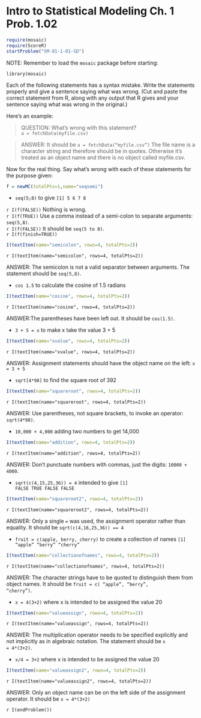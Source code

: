 Intro to Statistical Modeling Ch. 1 Prob. 1.02
========================================================
```r
require(mosaic)
require(ScoreR)
startProblem("SM-01-1-01-SD")
```

NOTE: Remember to load the <code>mosaic</code> package before starting:

<code>library(mosaic)</code>

Each of the following statements has a syntax mistake.  Write the
statements properly and give a sentence saying what was wrong. (Cut and paste the correct statement from R, along with any output that R gives and your sentence saying what was wrong in the original.)

Here's an example:      

>QUESTION: What's wrong with this statement?     
><code>a = fetchData(myfile.csv)</code>     
     


>ANSWER: It should be <code>a = fetchData("myfile.csv")</code>  The file name is a character string and therefore should be in quotes.  Otherwise it's treated as an object name and there is no object called myfile.csv.     
     



Now for the real thing.  Say what's wrong with each of these
statements for the purpose given:

```r
f = newMC(totalPts=1,name="seqsemi")
```
* <code>seq(5;8)</code> to give <code>[1] 5 6 7 8</code>
  
`r I(f(FALSE))` Nothing is wrong.     
`r I(f(TRUE))` Use a comma instead of a semi-colon to separate arguments:  <code>seq(5,8)</code>.     
`r I(f(FALSE))` It should be <code>seq(5 to 8)</code>.  
`r I(f(finish=TRUE))`

```r
I(textItem(name="semicolon", rows=4, totalPts=2))
```

`r I(textItem(name="semicolon", rows=4, totalPts=2))`

<aside>
ANSWER: The semicolon is not a valid separator between arguments.  The statement should be <code>seq(5,8)</code>.
</aside>

* <code>cos 1.5</code> to calculate the cosine of 1.5 radians
 
```r
I(textItem(name="cosine", rows=4, totalPts=2))
```

`r I(textItem(name="cosine", rows=4, totalPts=2))`

<aside>
ANSWER:The parentheses have been left out.  It should be <code>cos(1.5)</code>.
</aside>

* <code>3 + 5 = x</code> to make x take the value 3 + 5
 
```r
I(textItem(name="xvalue", rows=4, totalPts=2))
```

`r I(textItem(name="xvalue", rows=4, totalPts=2))`

<aside>
ANSWER: Assignment statements should have the object name on the left: <code>x = 3 + 5</code>
</aside>

* <code>sqrt[4*98]</code> to find the square root of 392
 
```r
I(textItem(name="squareroot", rows=4, totalPts=2))
```

`r I(textItem(name="squareroot", rows=4, totalPts=2))`

<aside>
ANSWER: Use parentheses, not square brackets, to invoke an operator: <code>sqrt(4*98)</code>.
</aside>

* <code>10,000 + 4,000</code> adding two numbers to get 14,000
 
```r
I(textItem(name="addition", rows=4, totalPts=2))
```

`r I(textItem(name="addition", rows=4, totalPts=2))`

<aside>
ANSWER: Don't punctuate numbers with commas, just the digits: <code>10000 + 4000</code>.
</aside>

* <code>sqrt(c(4,15,25,36)) = 4</code> intended to give
 <code>[1] FALSE TRUE FALSE FALSE</code>
 
```r
I(textItem(name="squareroot2", rows=4, totalPts=2))
```

`r I(textItem(name="squareroot2", rows=4, totalPts=2))`

<aside>
ANSWER: Only a single <code>=</code> was used, the assignment operator rather than equality.  It should be <code>sqrt(c(4,16,25,36)) == 4</code>
</aside>

* <code>fruit = c(apple, berry, cherry)</code> to create a collection of names
 <code>[1] "apple" "berry" "cherry"</code>
 
```r
I(textItem(name="collectionofnames", rows=4, totalPts=2))
```

`r I(textItem(name="collectionofnames", rows=4, totalPts=2))`

<aside>
ANSWER: The character strings have to be quoted to distinguish them from object names.  It should be <code>fruit = c( "apple", "berry", "cherry")</code>.
</aside>

* <code>x = 4(3+2)</code> where x is intended to be assigned the value 20

```r
I(textItem(name="valueassign", rows=4, totalPts=2))
```

`r I(textItem(name="valueassign", rows=4, totalPts=2))`

<aside>
ANSWER: The multiplication operator needs to be specified explicitly and not implicitly as in algebraic notation.  The statement should be <code>x = 4*(3+2)</code>.
</aside>

* <code>x/4 = 3+2</code> where x is intended to be assigned the value 20

```r
I(textItem(name="valueassign2", rows=4, totalPts=2))
```

`r I(textItem(name="valueassign2", rows=4, totalPts=2))`

<aside>
ANSWER: Only an object name can be on the left side of the assignment operator.  It should be <code>x = 4*(3+2)</code>
</aside>

`r I(endProblem())`

